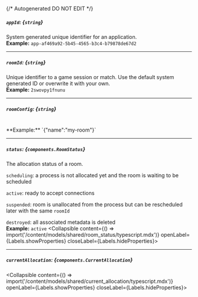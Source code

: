 {/* Autogenerated DO NOT EDIT  */}

##### `appId`: *{`string`}*
System generated unique identifier for an application.
<br/>
**Example:** `app-af469a92-5b45-4565-b3c4-b79878de67d2`

---
##### `roomId`: *{`string`}*
Unique identifier to a game session or match. Use the default system generated ID or overwrite it with your own.
<br/>
**Example:** `2swovpy1fnunu`

---
##### `roomConfig`: *{`string`}*
<br/>
**Example:** `{"name":"my-room"}`

---
##### `status`: *{`components.RoomStatus`}*
The allocation status of a room.

`scheduling`: a process is not allocated yet and the room is waiting to be scheduled

`active`: ready to accept connections

`suspended`: room is unallocated from the process but can be rescheduled later with the same `roomId`

`destroyed`: all associated metadata is deleted
<br/>
**Example:** `active`
<Collapsible content={() => import('/content/models/shared/room_status/typescript.mdx')} openLabel={Labels.showProperties} closeLabel={Labels.hideProperties}>
</Collapsible>

---
##### `currentAllocation`: *{`components.CurrentAllocation`}*
<Collapsible content={() => import('/content/models/shared/current_allocation/typescript.mdx')} openLabel={Labels.showProperties} closeLabel={Labels.hideProperties}>
</Collapsible>


